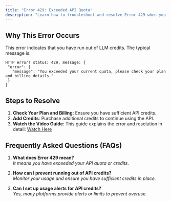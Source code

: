 ```yaml
---
title: "Error 429: Exceeded API Quota"
description: "Learn how to troubleshoot and resolve Error 429 when you've exceeded your API quota"
---
```


## Why This Error Occurs

This error indicates that you have run out of LLM credits. The typical message is:

```
HTTP error! status: 429, message: {
 "error": {
   "message": "You exceeded your current quota, please check your plan and billing details."
 }
}
```

## Steps to Resolve

1. **Check Your Plan and Billing**: Ensure you have sufficient API credits.
2. **Add Credits**: Purchase additional credits to continue using the API.
3. **Watch the Video Guide**: This guide explains the error and resolution in detail: [Watch Here](https://youtu.be/878N5HT68g0?si=pysCRuHSpMrCJw3i)

## Frequently Asked Questions (FAQs)

1. **What does Error 429 mean?**  
   *It means you have exceeded your API quota or credits.*

2. **How can I prevent running out of API credits?**  
   *Monitor your usage and ensure you have sufficient credits in place.*

3. **Can I set up usage alerts for API credits?**  
   *Yes, many platforms provide alerts or limits to prevent overuse.*
